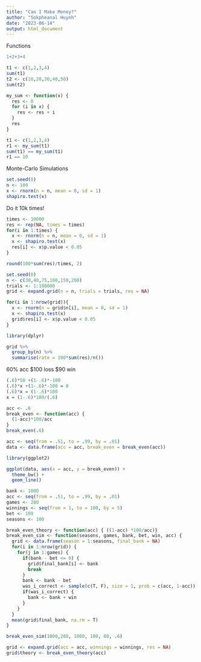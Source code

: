 ---
title: "Can I Make Money?"
author: "Sokpheanal Huynh"
date: "2023-06-14"
output: html_document
---
Functions
```{r}
1+2+3+4

t1 <- c(1,2,3,4)
sum(t1)
t2 <- c(10,20,30,40,50)
sum(t2)

my_sum <- function(x) {
  res <- 0
  for (i in x) {
    res <- res + i
  }
  res
}
```

```{r}
t1 <- c(1,2,3,4)
r1 <- my_sum(t1)
sum(t1) == my_sum(t1)
r1 == 10
```
Monte-Carlo Simulations
```{r}
set.seed(0)
n <- 100
x <- rnorm(n = n, mean = 0, sd = 1)
shapiro.test(x)
```
Do it 10k times!

```{r}
times <- 10000
res <- rep(NA, times = times)
for(i in 1:times) {
  x <- rnorm(n = n, mean = 0, sd = 1)
  x <- shapiro.test(x)
  res[i] <- x$p.value < 0.05
}

round(100*sum(res)/times, 2)
```
```{r}
set.seed(0)
n <- c(30,40,75,100,150,200)
trials <- 1:100000
grid <- expand.grid(n = n, trials = trials, res = NA)

for(i in 1:nrow(grid)){
  x <- rnorm(n = grid$n[i], mean = 0, sd = 1)
  x <- shapiro.test(x)
  grid$res[i] <- x$p.value < 0.05
}

library(dplyr)

grid %>%
  group_by(n) %>%
  summarise(rate = 100*sum(res)/n())
```

60% acc
$100 loss
$90 win

```{r}
(.6)*50 +(1-.6)*-100
(.6)*x +(1-.6)*-100 = 0
(.6)*x = (1-.6)*100
x = (1-.6)*100/(.6)
```
```{r}
acc <- .6
break_even <- function(acc) {
  (1-acc)*100/acc
}
break_even(.6)

acc <- seq(from = .51, to = .99, by = .01)
data <- data.frame(acc = acc, break_even = break_even(acc))

library(ggplot2)

ggplot(data, aes(x = acc, y = break_even)) + 
  theme_bw() +
  geom_line()
```
```{r}
bank <- 1000
acc <- seq(from = .51, to = .99, by = .01)
games <- 280
winnings <- seq(from = 1, to = 100, by = 5)
bet <- 100
seasons <- 100

break_even_theory <- function(acc) { ((1-acc) *100/acc)}
break_even_sim <- function(seasons, games, bank, bet, win, acc) {
  grid <- data.frame(season = 1:seasons, final_bank = NA)
  for(i in 1:nrow(grid)) {
    for(j in 1:games) {
      if(bank - bet <= 0) {
        grid$final_bank[i] <- bank 
        break
      }
      bank <- bank - bet
      was_i_correct <- sample(c(T, F), size = 1, prob = c(acc, 1-acc))
      if(was_i_correct) {
        bank <- bank + win
      }
    }
  }
  mean(grid$final_bank, na.rm = T)
} 

break_even_sim(1000,280, 1000, 100, 80, .6)

grid <- expand.grid(acc = acc, winnings = winnings, res = NA)
grid$theory <- break_even_theory(acc)
```

